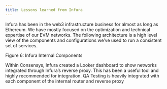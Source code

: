 ```yaml
---
title: Lessons learned from Infura
---
```


Infura has been in the web3 infrastructure business for almost as long as Ethereum. We have mostly focused on the optimization and technical expertise of our EVM networks. The following architecture is a high level view of the components and configurations we’ve used to run a consistent set of services. 


Figure 6: Infura Internal Components

Within Consensys, Infura created a Looker dashboard to show networks integrated through Infura’s reverse proxy. This has been a useful tool and highly recommended for integration.
QA Testing is heavily integrated with each component of the internal router and reverse proxy

